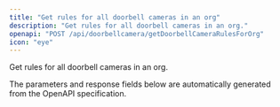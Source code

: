 ```yaml
---
title: "Get rules for all doorbell cameras in an org"
description: "Get rules for all doorbell cameras in an org."
openapi: "POST /api/doorbellcamera/getDoorbellCameraRulesForOrg"
icon: "eye"
---
```


Get rules for all doorbell cameras in an org.

<Note>
The parameters and response fields below are automatically generated from the OpenAPI specification.
</Note>
